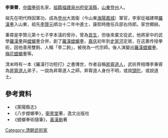 '''李秉霄'''，[[中國|中國]][[拳術|拳術]]名家，[[祖籍|祖籍]][[福建|福建]][[泉州府|泉州府]][[安溪縣|安溪縣]]，[[山東|山東]][[登州|登州]]人。

祖先在明代時因軍功，成為[[登州|登州]]大嵩衛（今山東[[海陽|海陽]][[鳳城|鳳城]]）軍官，李家從福建帶[[羅漢拳|羅漢拳]]入山東，祖先[[李贊元|李贊元]]順治十二年中進士，康熙時擔任兵部右侍郎。家世顯赫。

秉霄是李贊元第十七子李本潢的曾孙，曾為[[貢生|貢生]]，但後來棄文從武，他將家中的武學[[羅漢拳|羅漢拳]]與[[螳螂拳|螳螂拳]]合併，創了[[羅漢螳螂拳|羅漢螳螂拳]]，[[嘉庆|嘉庆]]初年到[[史家河|史家河]]定居，在这裹传授拳術，因他善用雙鉤、人稱「李二鉤」，被視為一代宗師。後人演變出[[羅漢螳螂拳|羅漢螳螂拳]]、[[梅花螳螂拳|梅花螳螂拳]]等。

清末時有一本《羅漢行功短打》之書傳世，作者自稱[[昇霄道人|昇霄道人]]，武術界相傳李秉霄為[[昇霄道人|昇霄道人]]弟子，一說為昇霄道人之師，昇霄道人身份不明，或說[[頭陀|頭陀]]，或說道士。

==參考資料==
*《萊陽縣志》
*《八步螳螂拳》，[[衛笑堂|衛笑堂]]著，逸文出版社
*《螳螂拳術隨筆》，[[黃漢勛|黃漢勛]]著


[[Category:清朝武術家|Category:清朝武術家]]